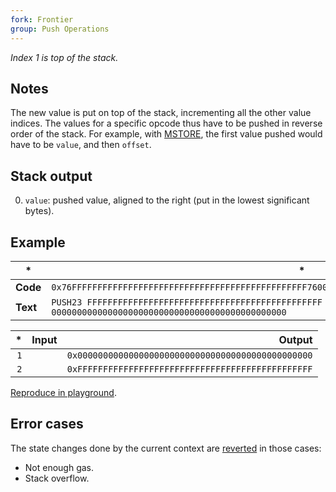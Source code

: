 ```yaml
---
fork: Frontier
group: Push Operations
---
```


_Index 1 is top of the stack._

## Notes

The new value is put on top of the stack, incrementing all the other value indices. The values for a specific opcode thus have to be pushed in reverse order of the stack. For example, with [MSTORE](/#52), the first value pushed would have to be `value`, and then `offset`.

## Stack output

0. `value`: pushed value, aligned to the right (put in the lowest significant bytes).

## Example

| \*       | \*                                                                                                            |
| -------- | ------------------------------------------------------------------------------------------------------------- |
| **Code** | `0x76FFFFFFFFFFFFFFFFFFFFFFFFFFFFFFFFFFFFFFFFFFFFFF760000000000000000000000000000000000000000000000`          |
| **Text** | `PUSH23 FFFFFFFFFFFFFFFFFFFFFFFFFFFFFFFFFFFFFFFFFFFFFF PUSH23 0000000000000000000000000000000000000000000000` |

|  \* | Input |                                             Output |
| --: | ----: | -------------------------------------------------: |
| `1` |       | `0x0000000000000000000000000000000000000000000000` |
| `2` |       | `0xFFFFFFFFFFFFFFFFFFFFFFFFFFFFFFFFFFFFFFFFFFFFFF` |

[Reproduce in playground](/playground?unit=Wei&codeType=Mnemonic&code='zxyyyF%5Cnz'~FFFFFzPUSH23%200y~~~%01yz~_).

## Error cases

The state changes done by the current context are [reverted](#FD) in those cases:

- Not enough gas.
- Stack overflow.
